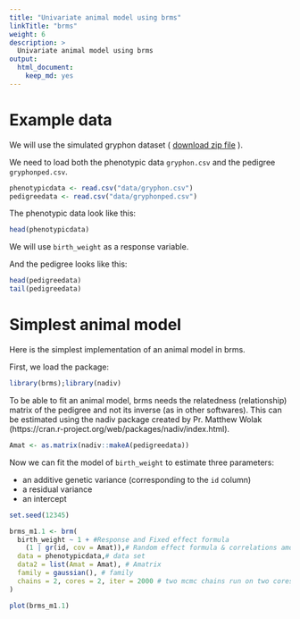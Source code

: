```yaml
---
title: "Univariate animal model using brms"
linkTitle: "brms"
weight: 6
description: >
  Univariate animal model using brms
output: 
  html_document: 
    keep_md: yes
---
```



# Example data

We will use the simulated gryphon dataset ( [download zip file](/docs/data/gryphons.zip) ).

We need to load both the phenotypic data `gryphon.csv` and the pedigree `gryphonped.csv`.

```r
phenotypicdata <- read.csv("data/gryphon.csv")
pedigreedata <- read.csv("data/gryphonped.csv")
```

The phenotypic data look like this:

```r
head(phenotypicdata)
```

We will use `birth_weight` as a response variable.

And the pedigree looks like this:

```r
head(pedigreedata)
tail(pedigreedata)
```


# Simplest animal model

Here is the simplest implementation of an animal model in brms.

First, we load the package:

```r
library(brms);library(nadiv)
```

To be able to fit an animal model, brms needs the relatedness (relationship) matrix of the pedigree and not its inverse (as in other softwares). This can be estimated using the nadiv package created by Pr. Matthew Wolak (https://cran.r-project.org/web/packages/nadiv/index.html).

```r
Amat <- as.matrix(nadiv::makeA(pedigreedata))
```

Now we can fit the model of `birth_weight` to estimate three parameters:

* an additive genetic variance (corresponding to the `id` column) 
* a residual variance
* an intercept

```r
set.seed(12345)
```


```r
brms_m1.1 <- brm(
  birth_weight ~ 1 + #Response and Fixed effect formula
    (1 | gr(id, cov = Amat)),# Random effect formula & correlations among random effect levels (here breeding values)
  data = phenotypicdata,# data set
  data2 = list(Amat = Amat), # Amatrix
  family = gaussian(), # family
  chains = 2, cores = 2, iter = 2000 # two mcmc chains run on two cores (in parallel) for 2000 iterations each
)
```


```r
plot(brms_m1.1)
```




